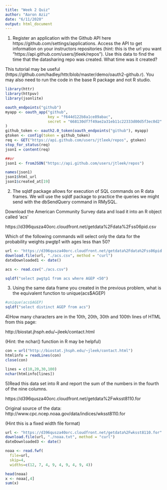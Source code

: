 ```yaml
---
title: "Week 2 Quiz"
author: "Aaron Aziz"
date: "6/11/2020"
output: html_document
---
```


1) Register an application with the Github API here https://github.com/settings/applications. Access the API to get information on your instructors repositories (hint: this is the url you want "https://api.github.com/users/jtleek/repos"). Use this data to find the time that the datasharing repo was created. What time was it created?

This tutorial may be useful (https://github.com/hadley/httr/blob/master/demo/oauth2-github.r). You may also need to run the code in the base R package and not R studio.

```r
library(httr)
library(httpuv)
library(jsonlite)

oauth_endpoints("github")
myapp <- oauth_app("github",
                   key = "f644d122b8a1ce89abac",
                   secret = "668130df7f49ae2a31eb11c22333d00d5f3ec0d2"
)
github_token <- oauth2.0_token(oauth_endpoints("github"), myapp)
gtoken <- config(token = github_token)
req <- GET("https://api.github.com/users/jtleek/repos", gtoken)
stop_for_status(req)
json1 = content(req)

##or
json1 <- fromJSON("https://api.github.com/users/jtleek/repos")

names(json1)
json1$html_url
json1$created_at[19]
```

2) The sqldf package allows for execution of SQL commands on R data frames. We will use the sqldf package to practice the queries we might send with the dbSendQuery command in RMySQL.

Download the American Community Survey data and load it into an R object called 'acs'

https://d396qusza40orc.cloudfront.net/getdata%2Fdata%2Fss06pid.csv

Which of the following commands will select only the data for the probability weights pwgtp1 with ages less than 50?

```r
url <- "https://d396qusza40orc.cloudfront.net/getdata%2Fdata%2Fss06pid.csv"
download.file(url, "./acs.csv", method = "curl")
dateDownloaded1 <- date()

acs <- read.csv("./acs.csv")
```
```r
sqldf("select pwgtp1 from acs where AGEP <50")
```

3) Using the same data frame you created in the previous problem, what is the equivalent function to unique(acs$AGEP)

```r
#unique(acs$AGEP)
sqldf("select distinct AGEP from acs")
```

4)How many characters are in the 10th, 20th, 30th and 100th lines of HTML from this page:

http://biostat.jhsph.edu/~jleek/contact.html

(Hint: the nchar() function in R may be helpful)

```r
con = url("http://biostat.jhsph.edu/~jleek/contact.html")
htmlinfo = readLines(con)
close(con)
```

```r
lines = c(10,20,30,100)
nchar(htmlinfo[lines])
```


5)Read this data set into R and report the sum of the numbers in the fourth of the nine columns.

https://d396qusza40orc.cloudfront.net/getdata%2Fwksst8110.for

Original source of the data: http://www.cpc.ncep.noaa.gov/data/indices/wksst8110.for

(Hint this is a fixed width file format)

```r
url <- "https://d396qusza40orc.cloudfront.net/getdata%2Fwksst8110.for"
download.file(url, "./noaa.txt", method = "curl")
dateDownloaded3 <- date()

noaa <- read.fwf(
  file=url,
  skip=4,
  widths=c(12, 7, 4, 9, 4, 9, 4, 9, 4))
```

```r
head(noaa)
x <- noaa[,4]
sum(x)
```

